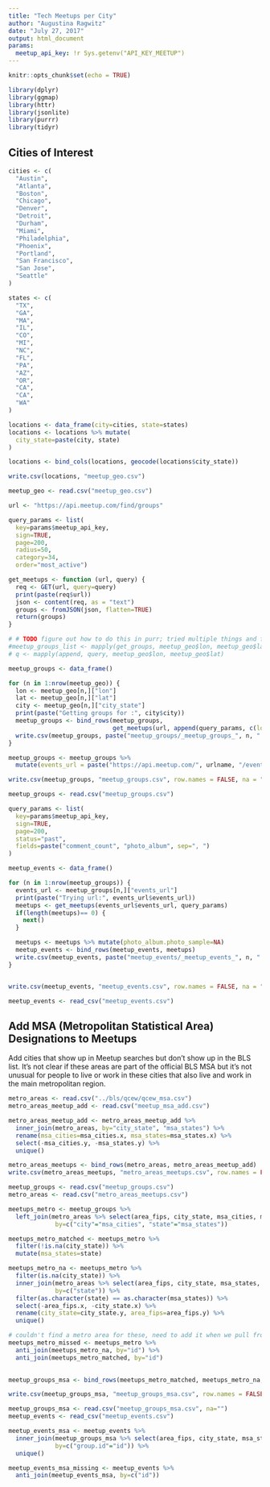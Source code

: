```yaml
---
title: "Tech Meetups per City"
author: "Augustina Ragwitz"
date: "July 27, 2017"
output: html_document
params:
  meetup_api_key: !r Sys.getenv("API_KEY_MEETUP")
---
```


```r
knitr::opts_chunk$set(echo = TRUE)

library(dplyr)
library(ggmap)
library(httr)
library(jsonlite)
library(purrr)
library(tidyr)
```

## Cities of Interest
```r
cities <- c(
  "Austin",
  "Atlanta",
  "Boston",
  "Chicago",
  "Denver",
  "Detroit",
  "Durham",
  "Miami",
  "Philadelphia",
  "Phoenix",
  "Portland",
  "San Francisco",
  "San Jose",
  "Seattle"
)

states <- c(
  "TX",
  "GA",
  "MA",
  "IL",
  "CO",
  "MI",
  "NC",
  "FL",
  "PA",
  "AZ",
  "OR",
  "CA",
  "CA",
  "WA"
)

locations <- data_frame(city=cities, state=states)
locations <- locations %>% mutate(
  city_state=paste(city, state)
)

locations <- bind_cols(locations, geocode(locations$city_state))

write.csv(locations, "meetup_geo.csv")
```

```r
meetup_geo <- read.csv("meetup_geo.csv")
```


```r

url <- "https://api.meetup.com/find/groups"

query_params <- list(
  key=params$meetup_api_key, 
  sign=TRUE,
  page=200,
  radius=50,
  category=34,
  order="most_active")

get_meetups <- function (url, query) {
  req <- GET(url, query=query)
  print(paste(req$url))
  json <- content(req, as = "text")
  groups <- fromJSON(json, flatten=TRUE)
  return(groups)
}

# # TODO figure out how to do this in purr; tried multiple things and failed
#meetup_groups_list <- mapply(get_groups, meetup_geo$lon, meetup_geo$lat)
# q <- mapply(append, query, meetup_geo$lon, meetup_geo$lat)

meetup_groups <- data_frame()

for (n in 1:nrow(meetup_geo)) {
  lon <- meetup_geo[n,]["lon"]
  lat <- meetup_geo[n,]["lat"]
  city <- meetup_geo[n,]["city_state"]
  print(paste("Getting groups for :", city$city))
  meetup_groups <- bind_rows(meetup_groups, 
                             get_meetups(url, append(query_params, c(lon=lon$lon, lat=lat$lat))))
  write.csv(meetup_groups, paste("meetup_groups/_meetup_groups_", n, ".csv", sep=""))
}

meetup_groups <- meetup_groups %>% 
  mutate(events_url = paste("https://api.meetup.com/", urlname, "/events", sep=""))

write.csv(meetup_groups, "meetup_groups.csv", row.names = FALSE, na = "")

```

```r
meetup_groups <- read.csv("meetup_groups.csv")

query_params <- list(
  key=params$meetup_api_key, 
  sign=TRUE,
  page=200,
  status="past",
  fields=paste("comment_count", "photo_album", sep=", ")
)

meetup_events <- data_frame()

```

```r
for (n in 1:nrow(meetup_groups)) {
  events_url <- meetup_groups[n,]["events_url"]
  print(paste("Trying url:", events_url$events_url))
  meetups <- get_meetups(events_url$events_url, query_params)
  if(length(meetups)== 0) {
    next()
  }

  meetups <- meetups %>% mutate(photo_album.photo_sample=NA)
  meetup_events <- bind_rows(meetup_events, meetups)
  write.csv(meetup_events, paste("meetup_events/_meetup_events_", n, ".csv", sep=""))
}


write.csv(meetup_events, "meetup_events.csv", row.names = FALSE, na = "")
```

```r
meetup_events <- read_csv("meetup_events.csv")
```


## Add MSA (Metropolitan Statistical Area) Designations to Meetups

Add cities that show up in Meetup searches but don't show up in the BLS list. It's not clear if these areas are part of the official BLS MSA but it's not unusual for people to live or work in these cities that also live and work in the main metropolitan region.

```r
metro_areas <- read.csv("../bls/qcew/qcew_msa.csv")
metro_areas_meetup_add <- read.csv("meetup_msa_add.csv")

metro_areas_meetup_add <- metro_areas_meetup_add %>% 
  inner_join(metro_areas, by="city_state", "msa_states") %>%
  rename(msa_cities=msa_cities.x, msa_states=msa_states.x) %>%
  select(-msa_cities.y, -msa_states.y) %>%
  unique()

metro_areas_meetups <- bind_rows(metro_areas, metro_areas_meetup_add)
write.csv(metro_areas_meetups, "metro_areas_meetups.csv", row.names = FALSE, na = "")
```


```r
meetup_groups <- read.csv("meetup_groups.csv")
metro_areas <- read.csv("metro_areas_meetups.csv")

meetups_metro <- meetup_groups %>% 
  left_join(metro_areas %>% select(area_fips, city_state, msa_cities, msa_states),
             by=c("city"="msa_cities", "state"="msa_states"))

meetups_metro_matched <- meetups_metro %>% 
  filter(!is.na(city_state)) %>%
  mutate(msa_states=state)

meetups_metro_na <- meetups_metro %>% 
  filter(is.na(city_state)) %>%
  inner_join(metro_areas %>% select(area_fips, city_state, msa_states, state),
             by=c("state")) %>%
  filter(as.character(state) == as.character(msa_states)) %>%
  select(-area_fips.x, -city_state.x) %>%
  rename(city_state=city_state.y, area_fips=area_fips.y) %>%
  unique()

# couldn't find a metro area for these, need to add it when we pull from meetup next time around
meetups_metro_missed <- meetups_metro %>% 
  anti_join(meetups_metro_na, by="id") %>%
  anti_join(meetups_metro_matched, by="id")
  

meetup_groups_msa <- bind_rows(meetups_metro_matched, meetups_metro_na, meetups_metro_missed)

write.csv(meetup_groups_msa, "meetup_groups_msa.csv", row.names = FALSE, na = "")
```

```r
meetup_groups_msa <- read.csv("meetup_groups_msa.csv", na="")
meetup_events <- read_csv("meetup_events.csv")

meetup_events_msa <- meetup_events %>% 
  inner_join(meetup_groups_msa %>% select(area_fips, city_state, msa_states, id),
             by=c("group.id"="id")) %>%
  unique()

meetup_events_msa_missing <- meetup_events %>% 
  anti_join(meetup_events_msa, by=c("id"))


```


